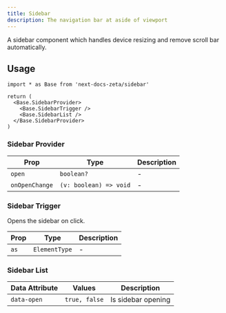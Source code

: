 ```yaml
---
title: Sidebar
description: The navigation bar at aside of viewport
---
```


A sidebar component which handles device resizing and remove scroll bar
automatically.

## Usage

```tsx
import * as Base from 'next-docs-zeta/sidebar'

return (
  <Base.SidebarProvider>
    <Base.SidebarTrigger />
    <Base.SidebarList />
  </Base.SidebarProvider>
)
```

### Sidebar Provider

| Prop           | Type                   | Description |
| -------------- | ---------------------- | ----------- |
| `open`         | `boolean?`             | -           |
| `onOpenChange` | `(v: boolean) => void` | -           |

### Sidebar Trigger

Opens the sidebar on click.

| Prop | Type          | Description |
| ---- | ------------- | ----------- |
| `as` | `ElementType` | -           |

### Sidebar List

| Data Attribute | Values        | Description        |
| -------------- | ------------- | ------------------ |
| `data-open`    | `true, false` | Is sidebar opening |
